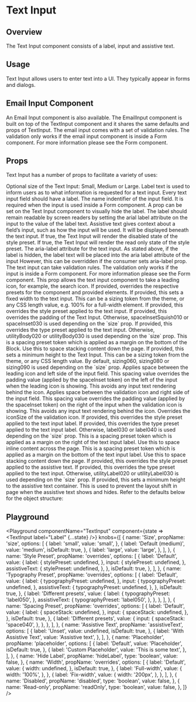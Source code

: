 

# Text Input

## Overview

The Text Input component consists of a label, input and assistive text.

## Usage

Text Input allows users to enter text into a UI. They typically appear in forms and dialogs.


## Email Input Component
An Email Input component is also available.
The EmailInput component is built on top of the TextInput component and it shares the same defaults and props of TextInput. 
The email input comes with a set of validation rules. The validation only works if the email input component is inside a Form component. 
For more information please see the Form component.
<LegacyBlock >
  <CodeFromFile path="examples/email-input/email-input.tsx" />
</LegacyBlock>


## Props

Text Input has a number of props to facilitate a variety of uses:

<LegacyBlock marginTop="sizing040">
  <Prop name="size" type="TextInputSize" enum={TextInputSize} default="Medium">
    Optional size of the Text Input: Small, Medium or Large.
  </Prop>
  <Prop name="label" type="string" required>
    Label text is used to inform users as to what information is requested for a
    text input. Every text input field should have a label.
  </Prop>
  <Prop name="name" type="string">
    The name indentifier of the input field. It is required when the input is
    used inside a Form component.
  </Prop>
  <Prop name="hideLabel" type="boolean" default={false}>
    A prop can be set on the Text Input component to visually hide the label.
    The label should remain readable by screen readers by setting the arial
    label attribute on the input to the value of the label text.
  </Prop>
  <Prop name="assistiveText" type="string">
    Assistive text gives context about a field’s input, such as how the input
    will be used. It will be displayed beneath the text input.
  </Prop>
  <Prop name="disabled" type="boolean" default={false}>
    If true, the Text Input will render the disabled state of the style preset.
  </Prop>
  <Prop name="readOnly" type="boolean" default={false}>
    If true, the Text Input will render the read only state of the style preset.
  </Prop>
  <Prop name="ariaLabel" type="string">
    The aria-label attribute for the text input. As stated above, if the label
    is hidden, the label text will be placed into the aria label attribute of
    the input However, this can be overridden if the consumer sets aria-label
    prop.
  </Prop>
  <Prop name="rules" type="object">
    The text input can take validation rules. The validation only works if the
    input is inside a Form component. For more information please see the Form
    component.
  </Prop>
  <Prop name="icon" type="ReactElement<NewsKitIcon>">
    This prop allows the text input component to take a leading icon, for example, the search icon.
  </Prop>
  <Prop name="overrides" type="object">
    If provided, overrides the respective presets for the component and provided
    elements.
    <Prop name="width" type="string">
      If provided, this sets a fixed width to the text input. This can be a
      sizing token from the theme, or any CSS length value, e.g. 100% for a
      full-width element.
    </Prop>
    <Prop name="input" type="object">
      <Prop name="stylePreset" type="MQ<string>">
        If provided, this overrides the style preset applied to the text input.
      </Prop>
      <Prop name="spaceInset" type="MQ<string>">
        If provided, this overrides the padding of the Text Input. Otherwise,
        spaceInsetSquish010 or spaceInset030 is used depending on the `size`
        prop.
      </Prop>
      <Prop name="typographyPreset" type="MQ<string>">
        If provided, this overrides the type preset applied to the text input.
        Otherwise, utilityBody020 or utilityBody030 is used depending on the
        `size` prop.
      </Prop>
      <Prop name="spaceStack" type="MQ<string>">
        This is a spacing preset token which is applied as a margin on the
        bottom of the Block. Use this to space stacking content down the page.
      </Prop>
      <Prop name="minHeight" type="string">
        If provided, this sets a minimum height to the Text Input. This can be a
        sizing token from the theme, or any CSS length value. By default,
        sizing060, sizing080 or sizing090 is used depending on the `size` prop.
      </Prop>
      <Prop name="leadingIcon" type="object">
        <Prop name="iconOffset" type="MQ<string>">
          Applies space between the leading icon and left side of the input
          field.
        </Prop>
        <Prop name="spaceInset" type="MQ<string>">
          This spacing value overrides the padding value (applied by the
          spaceInset token) on the left of the input when the leading icon is
          showing. This avoids any input text rendering behind the icon.
        </Prop>
      </Prop>
      <Prop name="validationIcon" type="object">
        <Prop name="iconOffset" type="MQ<string>">
          Applies space between the validation icon and right side of the input
          field.
        </Prop>
        <Prop name="spaceInset" type="MQ<string>">
          This spacing value overrides the padding value (applied by the
          spaceInset token) on the right of the input when the validation icon is
          showing. This avoids any input text rendering behind the icon.
        </Prop>
        <Prop name="iconSize" type="MQ<string>">
          Overrides the iconSize of the validation icon.
        </Prop>
      </Prop>
    </Prop>
    <Prop name="inputLabel" type="object">
      <Prop name="stylePreset" type="MQ<string>">
        If provided, this overrides the style preset applied to the text input
        label.
      </Prop>
      <Prop name="typographyPreset" type="MQ<string>">
        If provided, this overrides the type preset applied to the text input
        label. Otherwise, label030 or label040 is used depending on the `size`
        prop.
      </Prop>
      <Prop name="spaceInline" type="MQ<string>">
        This is a spacing preset token which is applied as a margin on the right
        of the text input label. Use this to space inline content across the
        page.
      </Prop>
      <Prop name="spaceStack" type="MQ<string>">
        This is a spacing preset token which is applied as a margin on the
        bottom of the text input label. Use this to space stacking content down
        the page.
      </Prop>
    </Prop>
    <Prop name="assistiveText" type="object">
      <Prop name="stylePreset" type="MQ<string>">
        If provided, this overrides the style preset applied to the assistive
        text.
      </Prop>
      <Prop name="typographyPreset" type="MQ<string>">
        If provided, this overrides the type preset applied to the text input.
        Otherwise, utilityLabel020 or utilityLabel030 is used depending on the
        `size` prop.
      </Prop>
      <Prop name="minHeight" type="string">
        If provided, this sets a minimum height to the assistive text container.
        This is used to prevent the layout shift in page when the assistive text
        shows and hides.
      </Prop>
    </Prop>
    Refer to the defaults below for the object structure:
    <CodeFromDefaultPresets componentName="textInput" />
  </Prop>
</LegacyBlock>

## Playground

<Playground
  componentName="TextInput"
  component={state => <TextInput label="Label" {...state} />}
  knobs={[
    {
      name: 'Size',
      propName: 'size',
      options: [
        {
          label: 'small',
          value: 'small',
        },
        {
          label: 'Default (medium)',
          value: 'medium',
          isDefault: true,
        },
        {
          label: 'large',
          value: 'large',
        },
      ],
    },
    {
      name: 'Style Preset',
      propName: 'overrides',
      options: [
        {
          label: 'Default',
          value: {
            label: {
              stylePreset: undefined,
            },
            input: {
              stylePreset: undefined,
            },
            assistiveText: {
              stylePreset: undefined,
            },
          },
          isDefault: true,
        },
      ],
    },
    {
      name: 'Typography Preset',
      propName: 'overrides',
      options: [
        {
          label: 'Default',
          value: {
            label: {
              typographyPreset: undefined,
            },
            input: {
              typographyPreset: undefined,
            },
            assistiveText: {
              typographyPreset: undefined,
            },
          },
          isDefault: true,
        },
        {
          label: 'Different presets',
          value: {
            label: {
              typographyPreset: 'label050',
            },
            assistiveText: {
              typographyPreset: 'label050',
            },
          },
        },
      ],
    },
    {
      name: 'Spacing Preset',
      propName: 'overrides',
      options: [
        {
          label: 'Default',
          value: {
            label: {
              spaceStack: undefined,
            },
            input: {
              spaceStack: undefined,
            },
          },
          isDefault: true,
        },
        {
          label: 'Different presets',
          value: {
            input: {
              spaceStack: 'space040',
            },
          },
        },
      ],
    },
    {
      name: 'Assistive Text',
      propName: 'assistiveText',
      options: [
        {
          label: 'Unset',
          value: undefined,
          isDefault: true,
        },
        {
          label: 'With Assistive Text',
          value: 'Assistive text',
        },
      ],
    },
    {
      name: 'Placeholder',
      propName: 'placeholder',
      options: [
        {
          label: 'Default',
          value: 'Placeholder',
          isDefault: true,
        },
        {
          label: 'Custom Placeholder',
          value: 'This is some text',
        },
      ],
    },
    {
      name: 'Hide Label',
      propName: 'hideLabel',
      type: 'boolean',
      value: false,
    },
    {
      name: 'Width',
      propName: 'overrides',
      options: [
        {
          label: 'Default',
          value: {
            width: undefined,
          },
          isDefault: true,
        },
        {
          label: 'Full-width',
          value: {
            width: '100%',
          },
        },
        {
          label: 'Fix-width',
          value: {
            width: '200px',
          },
        },
      ],
    },
    {
      name: 'Disabled',
      propName: 'disabled',
      type: 'boolean',
      value: false,
    },
    {
      name: 'Read-only',
      propName: 'readOnly',
      type: 'boolean',
      value: false,
    },
  ]}
/>
